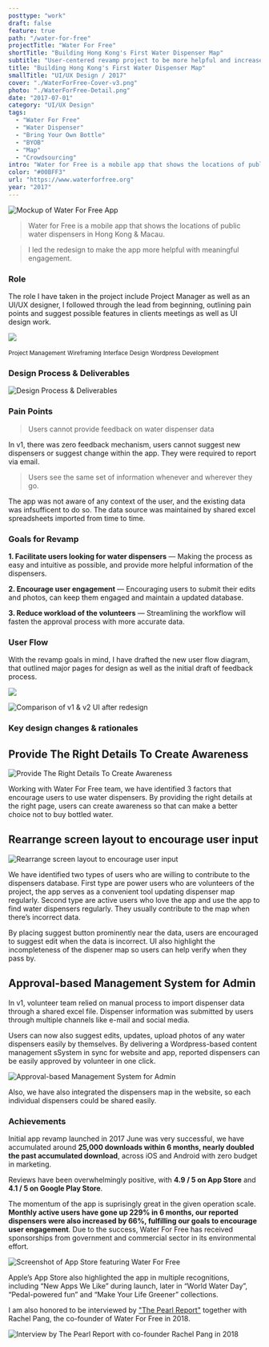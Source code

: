 ```yaml
---
posttype: "work"
draft: false
feature: true
path: "/water-for-free"
projectTitle: "Water For Free"
shortTitle: "Building Hong Kong's First Water Dispenser Map"
subtitle: "User-centered revamp project to be more helpful and increase engagement"
title: "Building Hong Kong's First Water Dispenser Map"
smallTitle: "UI/UX Design / 2017"
cover: "./WaterForFree-Cover-v3.png"
photo: "./WaterForFree-Detail.png"
date: "2017-07-01"
category: "UI/UX Design"
tags:
  - "Water For Free"
  - "Water Dispenser"
  - "Bring Your Own Bottle"
  - "BYOB"
  - "Map"
  - "Crowdsourcing"
intro: "Water for Free is a mobile app that shows the locations of public water dispensers in Hong Kong & Macau. I lead the redesign allowing users to report and discover dispensers."
color: "#00BFF3"
url: "https://www.waterforfree.org"
year: "2017"
---
```




![Mockup of Water For Free App](./W4F3.png)


<WorkMeta>
<ColumnItem span="span 8">

> Water for Free is a mobile app that shows the locations of public water dispensers in Hong Kong & Macau. 

> I led the redesign to make the app more helpful with meaningful engagement.

</ColumnItem>
<ColumnItem span="span 4">
<GridBlock margin="0">
<Meta icon="mobile-alt" label="platform" value="Website, Mobile App, CMS"/>
<Meta icon="calendar-alt" label="timeline" value="2016 Dec - 2017 June"/>
<Meta icon="mug-hot" label="type" value="Client Project"/>
</GridBlock>
</ColumnItem>
</WorkMeta>

<Wrapper style="margin-top: 2rem">

### Role

The role I have taken in the project include Project Manager as well as an UI/UX designer, I followed through the lead from beginning, outlining pain points and suggest possible features in clients meetings as well as UI design work. 

</Wrapper>


![](./w4f-role.svg)

<GridBlock margin="0 auto" style="text-align: center; margin-top: 20px;">
  <Wrapper><small>Project Management</small></Wrapper>
  <Wrapper><small>Wireframing</small></Wrapper>
  <Wrapper><small>Interface Design</small></Wrapper>
  <Wrapper><small>Wordpress Development</small></Wrapper>
</GridBlock>

### Design Process & Deliverables

![Design Process & Deliverables](./Process.png)

### Pain Points

> Users cannot provide feedback on water dispenser data

In v1, there was zero feedback mechanism, users cannot suggest new dispensers or suggest change within the app. They were required to report via email.

> Users see the same set of information whenever and wherever they go. 

The app was not aware of any context of the user, and the existing data was infsufficent to do so. The data source was maintained by shared excel spreadsheets imported from time to time.

### Goals for Revamp

**1. Facilitate users looking for water dispensers** —  Making the process as easy and intuitive as possible, and provide more helpful information of the dispensers.

**2. Encourage user engagement** — Encouraging users to submit their edits and photos, can keep them engaged and maintain a updated database.

**3. Reduce workload of the volunteers** — Streamlining the workflow will fasten the approval process with more accurate data.

### User Flow
With the revamp goals in mind, I have drafted the new user flow diagram, that outlined major pages for design as well as the initial draft of feedback process.

![](./w4f-userflow.png)

![Comparison of v1 & v2 UI after redesign](./Compare.png)

### Key design changes & rationales

## Provide The Right Details To Create Awareness

![Provide The Right Details To Create Awareness](./Awareness.png)

Working with Water For Free team, we have identified 3 factors that encourage users to use water dispensers. By providing the right details at the right page, users can create awareness so that can make a better choice not to buy bottled water.

## Rearrange screen layout to encourage user input

![Rearrange screen layout to encourage user input](./Layout.png)

We have identified two types of users who are willing to contribute to the dispensers database. First type are power users who are volunteers of the project, the app serves as a convenient tool updating dispenser map regularly. Second type are active users who love the app and use the app to find water dispensers regularly. They usually contribute to the map when there’s incorrect data.

By placing suggest button prominently near the data, users are encouraged to suggest edit when the data is incorrect. UI also highlight the incompleteness of the dispener map so users can help verify when they pass by.

## Approval-based Management System for Admin

In v1, volunteer team relied on manual process to import dispenser data through a shared excel file. Dispenser information was submitted by users through multiple channels like e-mail and social media. 

Users can now also suggest edits, updates, upload photos of any water dispensers easily by themselves. By delivering a Wordpress-based content management sSystem in sync for website and app, reported dispensers can be easily approved by volunteer in one click.

![Approval-based Management System for Admin](./W4F-Web.png)

Also, we have also integrated the dispensers map in the website, so each individual dispensers could be shared easily.


### Achievements

<GridBlock margin="2rem 0;">
<Meta label="Monthly Active Users" value="+229%" isLarge/>
<Meta label="App Installs" value="+1335%" isLarge/>
<Meta label="Reported Dispensers" value="+66%" isLarge/>
</GridBlock>

Initial app revamp launched in 2017 June was very successful, we have accumulated around **25,000 downloads within 6 months, nearly doubled the past accumulated download**, across iOS and Android with zero budget in marketing.

Reviews have been overwhelmingly positive, with **4.9 / 5 on App Store** and **4.1 / 5 on Google Play Store**. 

The momentum of the app is suprisingly great in the given operation scale. **Monthly active users have gone up 229% in 6 months, our reported dispensers were also increased by 66%, fulfilling our goals to encourage user engagement**. Due to the success, Water For Free has received sponsorships from government and commercial sector in its environmental effort.

![Screenshot of App Store featuring Water For Free](./AppStore.png)

Apple’s App Store also highlighted the app in multiple recognitions, including “New Apps We Like” during launch, later in “World Water Day”, “Pedal-powered fun” and “Make Your Life Greener” collections.

I am also honored to be interviewed by ["The Pearl Report"](https://youtu.be/YuXQS_Aqvqc) together with Rachel Pang, the co-founder of Water For Free in 2018.

![Interview by The Pearl Report with co-founder Rachel Pang in 2018](./PearlReport.png)

<!-- 
In 2017, I worked with Water For Free, a non-profit which dedicated efforts to reduce the vast amounts of single-use plastic water bottles, revamping their water dispensers map app in Hong Kong.

## Introduction

Hong Kong has hot summer and people often prefer cold drinks. However, the location of water dispensers has never been integrated by any authority’s effort.

Volunteers from Water For Free saw the opportunity and dedicated to making a water dispenser map, few years after the initial v1 app launch, Water For Free worked with Playa for v2.

![Comparison of Water For Free App v1 and v2](./Compare.png)

## Objective & Scope of Work

The primary objective of the revamp is to facilitate users hunting water dispensers (Literal translation of the app Chinese name 撲水) and make the process more sustainable.

Playa has taken the job merging existing blog into a functional website with searchable fountain map, revamping v1 app fulfilling the objective and develop a unified content management system.

The role I have taken has been more than a UI designer, since I took part in following the lead from the beginning, outlining and discussing possible features in multiple meetings.

## Enhancements

### Provide The Right Details To Create Awareness

Working with Water For Free team, we have identified few factors that encourage users to use water dispensers. By providing the right details at the right page, users can create awareness so that can make a better choice not to buy bottle water.

![Provide The Right Details To Create Awareness](./Caption-1.png)

### Rearrange screen layout to encourage user input

We have identified two types of users who are willing to contribute to the dispensers database. First type are power users who are volunteers of the project, the app serves as a convenient tool updating dispenser map regularly. Second type are active users who love the app and use the app to find water dispensers regularly. They usually contribute to the map when there’s incorrect data.

![Rearrange screen layout to encourage user input](./Caption-2.png)

We also broke down the new dispensers submission process in 3 separate pages with saved process to make the contribution process more reliable.

### Approval-based Management System for Admin

In previous version, volunteer team relied on manual effort working on a shared Excel file. They receive feedbacks of the water dispensers via E-mail and Facebook Messages.

By delivering a Wordpress-based Content Management System, reported dispensers and incorrect data are now imported directly to the database pending for approval. This has drastically decrease the process time.

![Approval-based Management System for Admin](./W4F-Web.png)

Also, we have also integrated the dispensers map in the website, so each individual dispensers could be shared easily.

## Achievements

![Screenshot of App Store featuring Water For Free](./W4F-AppStore.png)

Initial app revamp launch in 2017 June was very successful, we have accumulated nearly 25,000+ downloads withint 6 months, across iOS and Android with zero budget in marketing.

Reviews have been overwhelmingly positive, with 4.9 / 5 on App Store and 4.1 / 5 on Google Play Store. 

The momentum of the app is suprisingly great in the given operation scale. The project also has given sponsorships from government and commercial sector in its environmental effort.

Apple’s App Store also highlighted the app in multiple recognitions, including “New Apps We Like” during launch, later in “World Water Day”, “Pedal-powered fun” and “Make Your Life Greener” collections.

I am also honored to be interviewed by "The Pearl Report" together with Rachel Pang, the co-founder of Water For Free in 2018.

<iframe width="950" height="534" src="https://www.youtube.com/embed/YuXQS_Aqvqc" frameborder="0" allow="accelerometer; autoplay; clipboard-write; encrypted-media; gyroscope; picture-in-picture" allowfullscreen></iframe>
<GridBlock>
  <Data caption="Type" nodata="Client Project" />
  <Data caption="Client" nodata="Water for Free" />
  <Data
    caption="Roles"
    nodata="UI/UX Designer, "
    data2="Visual Designer, "
    data3="Project Manager"
  />
    <Data
    caption="Deliverables"
    nodata="iOS & Android App, "
    data2="Website, "
    data3="Content Management System"
  />
  <Data caption="Year" nodata="2017" />
  <Data caption="Project Timeframe" nodata="6 months" />

  <Data caption="App Installs" nodata="70,000+" />
  <Data caption="Launched In" nodata="2017 June" />
</GridBlock> -->
